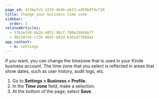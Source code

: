 ```yaml
---
page_id: 423befc5-1233-4b4b-ab23-a459b874cf10
title: Change your business time zone
sidebar:
  order: 2
relatedArticles:
  - 5763efd9-bb24-4051-90cf-780e198dde77
  - d82207a5-c72b-48d7-b02d-b3d1d77b88a2
app_context:
  - m: settings
---
```


If you want, you can change the timezone that is used in your Kinde business account. The time zone that you select is reflected in areas that show dates, such as user history, audit logs, etc.

1. Go to **Settings > Business > Profile**.
2. In the **Time zone** field, make a selection.
3. At the bottom of the page, select **Save**.
